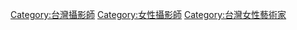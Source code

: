 [[Category:台灣攝影師|Category:台灣攝影師]]
[[Category:女性攝影師|Category:女性攝影師]]
[[Category:台灣女性藝術家|Category:台灣女性藝術家]]